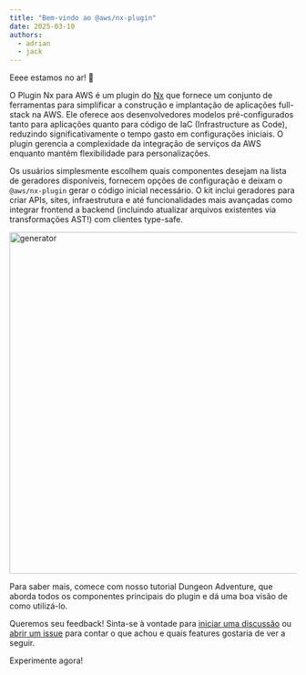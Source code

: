 ```yaml
---
title: "Bem-vindo ao @aws/nx-plugin"
date: 2025-03-10
authors:
  - adrian
  - jack
---
```





Eeee estamos no ar! 🚀

O Plugin Nx para AWS é um plugin do [Nx](https://nx.dev/) que fornece um conjunto de ferramentas para simplificar a construção e implantação de aplicações full-stack na AWS. Ele oferece aos desenvolvedores modelos pré-configurados tanto para aplicações quanto para código de IaC (Infrastructure as Code), reduzindo significativamente o tempo gasto em configurações iniciais. O plugin gerencia a complexidade da integração de serviços da AWS enquanto mantém flexibilidade para personalizações.

Os usuários simplesmente escolhem quais componentes desejam na lista de geradores disponíveis, fornecem opções de configuração e deixam o `@aws/nx-plugin` gerar o código inicial necessário. O kit inclui geradores para criar APIs, sites, infraestrutura e até funcionalidades mais avançadas como integrar frontend a backend (incluindo atualizar arquivos existentes via transformações AST!) com clientes type-safe.

<Image src={websiteGeneratorGif} alt="generator" width="800" height="600" />

Para saber mais, comece com nosso <Link path="get_started/tutorials/dungeon-game/overview">tutorial Dungeon Adventure</Link>, que aborda todos os componentes principais do plugin e dá uma boa visão de como utilizá-lo.

Queremos seu feedback! Sinta-se à vontade para [iniciar uma discussão](https://github.com/awslabs/nx-plugin-for-aws/discussions) ou [abrir um issue](https://github.com/awslabs/nx-plugin-for-aws/issues) para contar o que achou e quais features gostaria de ver a seguir.

<Link type="button" path="get_started/tutorials/dungeon-game/overview">Experimente agora!</Link>